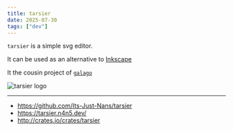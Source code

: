 ```yaml
---
title: tarsier
date: 2025-07-30
tags: ["dev"]
---
```


`tarsier` is a simple svg editor.

It can be used as an alternative to [Inkscape](https://inkscape.org/)

It the cousin project of [`galago`](https://galago.n4n5.dev/)

![tarsier logo](http://tarsier.n4n5.dev/tarsier.png)

---

- https://github.com/Its-Just-Nans/tarsier
- https://tarsier.n4n5.dev/
- http://crates.io/crates/tarsier
